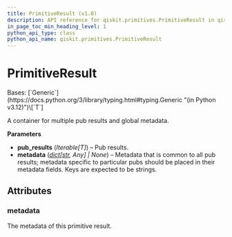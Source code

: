 ```yaml
---
title: PrimitiveResult (v1.0)
description: API reference for qiskit.primitives.PrimitiveResult in qiskit v1.0
in_page_toc_min_heading_level: 1
python_api_type: class
python_api_name: qiskit.primitives.PrimitiveResult
---
```


# PrimitiveResult

<Class id="qiskit.primitives.PrimitiveResult" isDedicatedPage={true} github="https://github.com/Qiskit/qiskit/tree/stable/1.0/qiskit/primitives/containers/primitive_result.py#L25-L53" signature="qiskit.primitives.PrimitiveResult(pub_results, metadata=None)" modifiers="class">
  Bases: [`Generic`](https://docs.python.org/3/library/typing.html#typing.Generic "(in Python v3.12)")\[`T`]

  A container for multiple pub results and global metadata.

  **Parameters**

  *   **pub\_results** (*Iterable\[T]*) – Pub results.
  *   **metadata** ([*dict*](https://docs.python.org/3/library/stdtypes.html#dict "(in Python v3.12)")*\[*[*str*](https://docs.python.org/3/library/stdtypes.html#str "(in Python v3.12)")*, Any] | None*) – Metadata that is common to all pub results; metadata specific to particular pubs should be placed in their metadata fields. Keys are expected to be strings.

  ## Attributes

  ### metadata

  <Attribute id="qiskit.primitives.PrimitiveResult.metadata">
    The metadata of this primitive result.
  </Attribute>
</Class>

